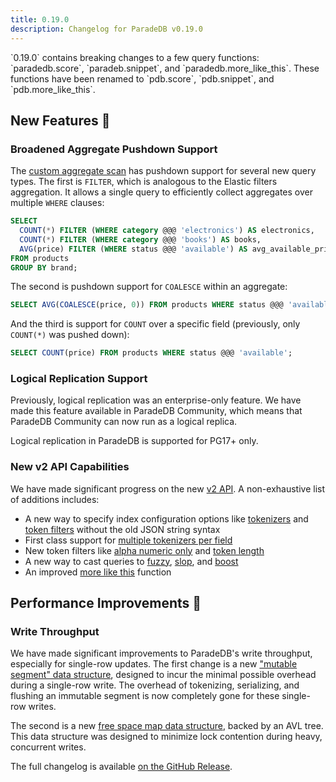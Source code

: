```yaml
---
title: 0.19.0
description: Changelog for ParadeDB v0.19.0
---
```


<Note>
  `0.19.0` contains breaking changes to a few query functions: `paradedb.score`,
  `paradeb.snippet`, and `paradedb.more_like_this`. These functions have been
  renamed to `pdb.score`, `pdb.snippet`, and `pdb.more_like_this`.
</Note>

## New Features 🎉

### Broadened Aggregate Pushdown Support

The [custom aggregate scan](/documentation/aggregates) has pushdown support for several new query types. The first is `FILTER`,
which is analogous to the Elastic filters aggregation. It allows a single query to efficiently collect aggregates over multiple
`WHERE` clauses:

```sql
SELECT
  COUNT(*) FILTER (WHERE category @@@ 'electronics') AS electronics,
  COUNT(*) FILTER (WHERE category @@@ 'books') AS books,
  AVG(price) FILTER (WHERE status @@@ 'available') AS avg_available_price
FROM products
GROUP BY brand;
```

The second is pushdown support for `COALESCE` within an aggregate:

```sql
SELECT AVG(COALESCE(price, 0)) FROM products WHERE status @@@ 'available';
```

And the third is support for `COUNT` over a specific field (previously, only `COUNT(*)` was pushed down):

```sql
SELECT COUNT(price) FROM products WHERE status @@@ 'available';
```

### Logical Replication Support

Previously, logical replication was an enterprise-only feature. We have made this feature available in ParadeDB Community,
which means that ParadeDB Community can now run as a logical replica.

<Note>Logical replication in ParadeDB is supported for PG17+ only.</Note>

### New v2 API Capabilities

We have made significant progress on the new [v2 API](/v2/overview). A non-exhaustive list of additions includes:

- A new way to specify index configuration options like [tokenizers](/v2/tokenizers/overview) and [token filters](/v2/token-filters/overview) without the
  old JSON string syntax
- First class support for [multiple tokenizers per field](/v2/tokenizers/multiple-per-field)
- New token filters like [alpha numeric only](/v2/token-filters/alpha-numeric) and [token length](/v2/token-filters/token-length)
- A new way to cast queries to [fuzzy](/v2/full-text/fuzzy), [slop](/v2/full-text/phrase#adding-slop), and [boost](/v2/sorting/boost)
- An improved [more like this](/v2/query-builder/specialized/more-like-this) function

## Performance Improvements 🚀

### Write Throughput

We have made significant improvements to ParadeDB's write throughput, especially for single-row updates. The first change is a new
["mutable segment" data structure](https://github.com/paradedb/paradedb/pull/3203), designed to incur the minimal possible overhead during a single-row write. The overhead of tokenizing,
serializing, and flushing an immutable segment is now completely gone for these single-row writes.

The second is a new [free space map data structure](https://github.com/paradedb/paradedb/pull/3252), backed by an AVL tree. This data structure was designed to minimize lock contention
during heavy, concurrent writes.

The full changelog is available [on the GitHub Release](https://github.com/paradedb/paradedb/releases/tag/v0.19.0).
